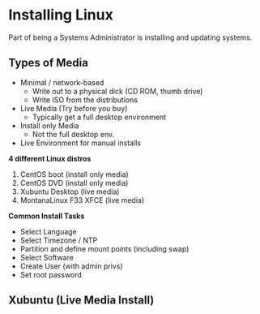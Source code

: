 # Installing Linux

Part of being a Systems Administrator is installing and updating systems.

## Types of Media

- Minimal / network-based
	- Write out to a physical dick (CD ROM, thumb drive)
	- Write ISO from the distributions
- Live Media (Try before you buy)
	- Typically get a full desktop environment
- Install only Media
	- Not the full desktop env.
- Live Environment for manual installs

**4 different Linux distros**

1. CentOS boot (install only media)
2. CentOS DVD (install only media)
3. Xubuntu Desktop (live media)
4. MontanaLinux F33 XFCE (live media)

**Common Install Tasks**

- Select Language
- Select Timezone / NTP
- Partition and define mount points (including swap)
- Select Software
- Create User (with admin privs)
- Set root password

## Xubuntu (Live Media Install)

